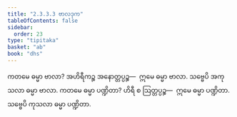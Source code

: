 ```yaml
---
title: "2.3.3.3 ဗာလဒုက"
tableOfContents: false
sidebar:
  order: 23
type: "tipitaka"
basket: "ab"
book: "dhs"
---
```



<DynamicBreadcrumb />

<Division number="1307" book="dhs">

<Paragraph number="2009" book="dhs">
ကတမေ ဓမ္မာ ဗာလာ? အဟိရီကဉ္စ အနောတ္တပ္ပဉ္စ—  ဣမေ ဓမ္မာ ဗာလာ. သဗ္ဗေပိ အကုသလာ ဓမ္မာ ဗာလာ.
</Paragraph>

</Division>
<Division number="1308" book="dhs">

<Paragraph number="2010" book="dhs">
ကတမေ ဓမ္မာ ပဏ္ဍိတာ? ဟိရီ စ ဩတ္တပ္ပဉ္စ—  ဣမေ ဓမ္မာ ပဏ္ဍိတာ. သဗ္ဗေပိ ကုသလာ ဓမ္မာ ပဏ္ဍိတာ.
</Paragraph>
</Division>